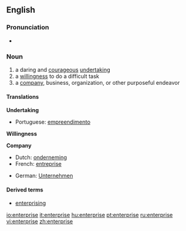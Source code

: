 {{see|Enterprise}}
==English==

===Pronunciation===
*{{audio|en-us-enterprise.ogg|Audio (US)}}

===Noun===
{{en-noun}}

# a daring and [[courageous]] [[undertaking]]
# a [[willingness]] to do a difficult task
# a [[company]], business, organization, or other purposeful endeavor

====Translations====
'''Undertaking'''
*Portuguese: [[empreendimento]]
'''Willingness'''

'''Company'''
{{top}}
*Dutch: [[onderneming]] {{f}}
*French: [[entreprise]] {{f}}
{{mid}}
*German: [[Unternehmen]] {{n}}
{{bottom}}

====Derived terms====
*[[enterprising]]

[[io:enterprise]]
[[it:enterprise]]
[[hu:enterprise]]
[[pt:enterprise]]
[[ru:enterprise]]
[[vi:enterprise]]
[[zh:enterprise]]